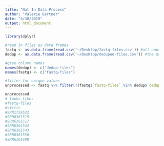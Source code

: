 ```yaml
---
title: "Not In Data Process"
author: "Valerie Gartner"
date: "4/30/2019"
output: html_document
---
```


```r
library(dplyr)
```

```r

#read in files as data frames
fastq <- as.data.frame(read.csv('~/Desktop/fastq-files.csv')) #all unprocessed data
dedup <- as.data.frame(read.csv('~/Desktop/deduped-files.csv')) #the data that has been processed successfully

#give column names
names(dedup) <- c("dedup-files")
names(fastq) <- c("fastq-files")

#filter for unique values
unprocessed <- fastq %>% filter(!(fastq$`fastq-files` %in% dedup$`dedup-files`)) # which accession Nos were not processed?

unprocessed
# looks like:
#fastq-files
#<fctr>
#SRR1759522				
#SRR6361515				
#SRR6361517				
#SRR6361542				
#SRR6361543				
#SRR6361550				
#SRR6361608				

```

